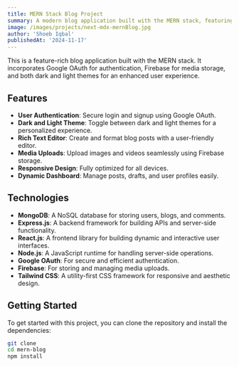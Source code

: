 ```yaml
---
title: MERN Stack Blog Project
summary: A modern blog application built with the MERN stack, featuring Google OAuth, Firebase integration, and dark/light theme support.
image: /images/projects/next-mdx-mernBlog.jpg
author: 'Shoeb Iqbal'
publishedAt: '2024-11-17'
---
```


This is a feature-rich blog application built with the MERN stack. It incorporates Google OAuth for authentication, Firebase for media storage, and both dark and light themes for an enhanced user experience.

## Features

- **User Authentication**: Secure login and signup using Google OAuth.
- **Dark and Light Theme**: Toggle between dark and light themes for a personalized experience.
- **Rich Text Editor**: Create and format blog posts with a user-friendly editor.
- **Media Uploads**: Upload images and videos seamlessly using Firebase storage.
- **Responsive Design**: Fully optimized for all devices.
- **Dynamic Dashboard**: Manage posts, drafts, and user profiles easily.

## Technologies

- **MongoDB**: A NoSQL database for storing users, blogs, and comments.
- **Express.js**: A backend framework for building APIs and server-side functionality.
- **React.js**: A frontend library for building dynamic and interactive user interfaces.
- **Node.js**: A JavaScript runtime for handling server-side operations.
- **Google OAuth**: For secure and efficient authentication.
- **Firebase**: For storing and managing media uploads.
- **Tailwind CSS**: A utility-first CSS framework for responsive and aesthetic design.

## Getting Started

To get started with this project, you can clone the repository and install the dependencies:

```bash
git clone
cd mern-blog
npm install
